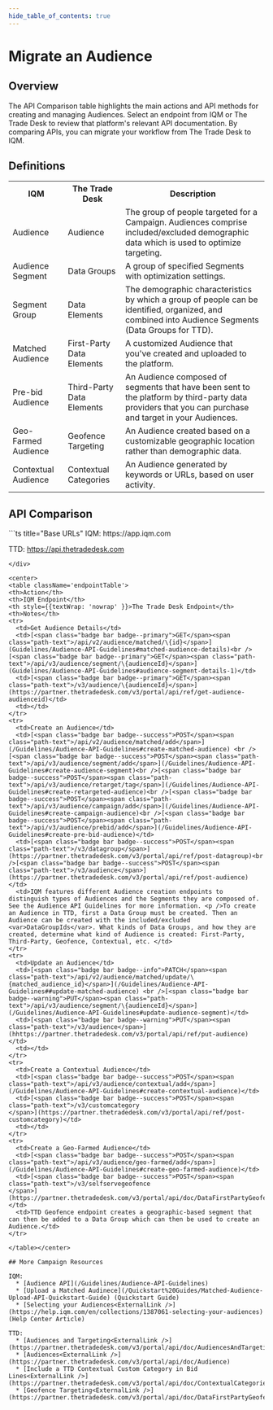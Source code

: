 ```yaml
---
hide_table_of_contents: true
---
```



# Migrate an Audience

## Overview 

The API Comparison table highlights the main actions and API methods for creating and managing Audiences. Select an endpoint from IQM or The Trade Desk to review that platform's relevant API documentation. By comparing APIs, you can migrate your workflow from The Trade Desk to IQM.

## Definitions

<center>
<table className='platformTable'>
<th>IQM</th>
<th>The Trade Desk</th>
<th>Description</th>
<tr>
  <td>Audience</td>
  <td>Audience</td>
  <td>The group of people targeted for a Campaign. Audiences comprise included/excluded demographic data which is used to optimize targeting.</td>
</tr>
<tr>
  <td>Audience Segment</td>
  <td>Data Groups</td>
  <td>A group of specified Segments with optimization settings.</td>
</tr>
<tr>
  <td>Segment Group</td>
  <td>Data Elements</td>
  <td>The demographic characteristics by which a group of people can be identified, organized, and combined into Audience Segments (Data Groups for TTD).</td>
</tr>
<tr>
  <td>Matched Audience</td>
  <td>First-Party Data Elements</td>
  <td>A customized Audience that you've created and uploaded to the platform.</td>
</tr>
<tr>
  <td>Pre-bid Audience</td>
  <td>Third-Party Data Elements</td>
  <td>An Audience composed of segments that have been sent to the platform by third-party data providers that you can purchase and target in your Audiences.</td>
</tr>
<tr>
  <td>Geo-Farmed Audience</td>
  <td>Geofence Targeting</td>
  <td>An Audience created based on a customizable geographic location rather than demographic data.</td>
</tr>
<tr>
  <td>Contextual Audience</td>
  <td>Contextual Categories</td>
  <td>An Audience generated by keywords or URLs, based on user activity.</td>
</tr>
</table></center>

## API Comparison

<div class="smallTable">
```ts title="Base URLs"
  IQM: https://app.iqm.com
  
  TTD: https://api.thetradedesk.com
```
</div>

<center>
<table className='endpointTable'>
<th>Action</th>
<th>IQM Endpoint</th>
<th style={{textWrap: 'nowrap' }}>The Trade Desk Endpoint</th>
<th>Notes</th>
<tr>
  <td>Get Audience Details</td>
  <td>[<span class="badge bar badge--primary">GET</span><span class="path-text">/api/v2/audience/matched/\{id}</span>](Guidelines/Audience-API-Guidelines#matched-audience-details)<br />[<span class="badge bar badge--primary">GET</span><span class="path-text">/api/v3/audience/segment/\{audienceId}</span>](Guidelines/Audience-API-Guidelines#audience-segment-details-1)</td>
  <td>[<span class="badge bar badge--primary">GET</span><span class="path-text">/v3/audience/\{audienceId}</span>](https://partner.thetradedesk.com/v3/portal/api/ref/get-audience-audienceid)</td>
  <td></td>
</tr>
<tr>
  <td>Create an Audience</td>
  <td>[<span class="badge bar badge--success">POST</span><span class="path-text">/api/v2/audience/matched/add</span>](/Guidelines/Audience-API-Guidelines#create-matched-audience) <br />[<span class="badge bar badge--success">POST</span><span class="path-text">/api/v3/audience/segment/add</span>](/Guidelines/Audience-API-Guidelines#create-audience-segment)<br />[<span class="badge bar badge--success">POST</span><span class="path-text">/api/v3/audience/retarget/tag</span>](/Guidelines/Audience-API-Guidelines#create-retargeted-audience)<br />[<span class="badge bar badge--success">POST</span><span class="path-text">/api/v3/audience/campaign/add</span>](/Guidelines/Audience-API-Guidelines#create-campaign-audience)<br />[<span class="badge bar badge--success">POST</span><span class="path-text">/api/v3/audience/prebid/add</span>](/Guidelines/Audience-API-Guidelines#create-pre-bid-audience)</td>
  <td>[<span class="badge bar badge--success">POST</span><span class="path-text">/v3/datagroup</span>](https://partner.thetradedesk.com/v3/portal/api/ref/post-datagroup)<br />[<span class="badge bar badge--success">POST</span><span class="path-text">/v3/audience</span>](https://partner.thetradedesk.com/v3/portal/api/ref/post-audience)</td>
  <td>IQM features different Audience creation endpoints to distinguish types of Audiences and the Segments they are composed of. See the Audience API Guidelines for more information. <p />To create an Audience in TTD, first a Data Group must be created. Then an Audience can be created with the included/excluded <var>DataGroupIds</var>. What kinds of Data Groups, and how they are created, determine what kind of Audience is created: First-Party, Third-Party, Geofence, Contextual, etc. </td>
</tr>
<tr>
  <td>Update an Audience</td>
  <td>[<span class="badge bar badge--info">PATCH</span><span class="path-text">/api/v2/audience/matched/update/\{matched_audience_id}</span>](/Guidelines/Audience-API-Guidelines##update-matched-audience) <br />[<span class="badge bar badge--warning">PUT</span><span class="path-text">/api/v3/audience/segment/\{audienceId}</span>](/Guidelines/Audience-API-Guidelines#update-audience-segment)</td>
  <td>[<span class="badge bar badge--warning">PUT</span><span class="path-text">/v3/audience</span>](hhttps://partner.thetradedesk.com/v3/portal/api/ref/put-audience)</td>
  <td></td>
</tr>
<tr>
  <td>Create a Contextual Audience</td>
  <td>[<span class="badge bar badge--success">POST</span><span class="path-text">/api/v3/audience/contextual/add</span>](/Guidelines/Audience-API-Guidelines#create-contextual-audience)</td>
  <td>[<span class="badge bar badge--success">POST</span><span class="path-text">/v3/customcategory
</span>](https://partner.thetradedesk.com/v3/portal/api/ref/post-customcategory)</td>
  <td></td>
</tr>
<tr>
  <td>Create a Geo-Farmed Audience</td>
  <td>[<span class="badge bar badge--success">POST</span><span class="path-text">/api/v3/audience/geo-farmed/add</span>](/Guidelines/Audience-API-Guidelines#create-geo-farmed-audience)</td>
  <td>[<span class="badge bar badge--success">POST</span><span class="path-text">/v3/selfservegeofence
</span>](https://partner.thetradedesk.com/v3/portal/api/doc/DataFirstPartyGeofence)</td>
  <td>TTD Geofence endpoint creates a geographic-based segment that can then be added to a Data Group which can then be used to create an Audience.</td>
</tr>

</table></center>

## More Campaign Resources 

IQM:
  * [Audience API](/Guidelines/Audience-API-Guidelines)
  * [Upload a Matched Audinece](/Quickstart%20Guides/Matched-Audience-Upload-API-Quickstart-Guide) (Quickstart Guide)
  * [Selecting your Audiences<ExternalLink />](https://help.iqm.com/en/collections/1387061-selecting-your-audiences) (Help Center Article)

TTD: 
  * [Audiences and Targeting<ExternalLink />](https://partner.thetradedesk.com/v3/portal/api/doc/AudiencesAndTargeting)
  * [Audiences<ExternalLink />](https://partner.thetradedesk.com/v3/portal/api/doc/Audience)
  * [Include a TTD Contextual Custom Category in Bid Lines<ExternalLink />](https://partner.thetradedesk.com/v3/portal/api/doc/ContextualCategoriesTTD#include)
  * [Geofence Targeting<ExternalLink />](https://partner.thetradedesk.com/v3/portal/api/doc/DataFirstPartyGeofence)